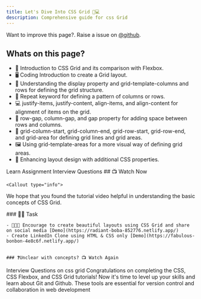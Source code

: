 ```yaml
---
title: Let's Dive Into CSS Grid 🎨💻 
description: Comprehensive guide for css Grid
---
```


<Callout>

Want to improve this page?. Raise a issue on [@github](https://github.com/ManishBisht777/frontend-freaks-website).

</Callout>

## Whats on this page?

- 👋 Introduction to CSS Grid and its comparison with Flexbox.
- 🖥️ Coding Introduction to create a Grid layout.
- 🔲 Understanding the display property and grid-template-columns and rows for defining the grid structure.
- 🔁 Repeat keyword for defining a pattern of columns or rows.
- 💻 justify-items, justify-content, align-items, and align-content for alignment of items on the grid.
- 🌉 row-gap, column-gap, and gap property for adding space between rows and columns.
- 📏 grid-column-start, grid-column-end, grid-row-start, grid-row-end, and grid-area for defining grid lines and grid areas.
- 🖼️ Using grid-template-areas for a more visual way of defining grid areas.
- 🎨 Enhancing layout design with additional CSS properties.

<Tabs defaultValue="learn">

<TabsList>
  <TabsTrigger value="learn">Learn</TabsTrigger>
  <TabsTrigger value="assignment">Assignment</TabsTrigger>
  <TabsTrigger value="interview">Interview Questions</TabsTrigger>
</TabsList>

<TabsContent value="learn">
    ## 📺 Watch Now
    <VideoPlayer src="https://youtu.be/ULp7wPJ-rzQ"/>

    <Callout type="info">
   We hope that you found the tutorial video helpful in understanding the basic concepts of CSS Grid.
</Callout>

</TabsContent>


<TabsContent value="assignment">
 ### 📌🔨 Task
    
    - 🎉👨‍💻 Encourage to create beautiful layouts using CSS Grid and share on social media [Demo](https://radiant-boba-852776.netlify.app/)
    - Create LinkedIn Clone using HTML & CSS only [Demo](https://fabulous-bonbon-4e8c6f.netlify.app/) 


    ### ❓Unclear with concepts? 📺 Watch Again
   <VideoPlayer src="https://youtu.be/ULp7wPJ-rzQ"/>
</TabsContent>

<TabsContent value="interview">
    Interview Questions on css grid
</TabsContent>


</Tabs>

<Callout type="calm">
    Congratulations on completing the CSS, CSS Flexbox, and CSS Grid tutorials! Now it's time to level up your skills and learn about Git and Github. These tools are essential for version control and collaboration in web development
</Callout>




